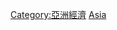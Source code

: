 {{Portal|亞洲|能源}}
{{Commonscat|Energy in Asia}}

[[Category:亞洲經濟|Category:亞洲經濟]]
[[Category:各大洲能源|Asia]]